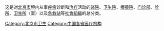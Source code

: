 {{Catmore|北京市医疗机构列表}}

这是对[[北京市|北京市]]境内从事[[疾病|疾病]]诊断和[[医疗卫生|治疗]]活动的[[醫院|醫院]]、[[卫生院|卫生院]]、[[療養院|療養院]]、[[门诊部|门诊部]]、[[診所|診所]]、[[卫生所|卫生所]]（室）以及[[急救站|急救站]]等[[社會組織|社會組織]]的总分类。

[[Category:北京市卫生|Category:北京市卫生]]
[[Category:中国各省医疗机构|Category:中国各省医疗机构]]
